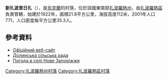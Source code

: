 {{coord|47|49|44|N|34|55|53|E|scale:100000|display=title}}

'''新扎波里日扎'''（{{lang-uk|Нове Запоріжжя}}），是[[烏克蘭|烏克蘭]]的村落，位於該國東南部[[扎波羅熱州|扎波羅熱州]]，由[[扎波羅熱區|扎波羅熱區]]負責管轄，始建於1922年，面積21.8平方公里，海拔高度112米，2001年人口771，人口密度每平方公里35.3人。

==參考資料==
*[http://dolinska.rada.org.ua Офіційний веб-сайт] {{Wayback|url=http://dolinska.rada.org.ua/ |date=20161006161527 }}
*[http://rada.info/rada/24910971/ Долинська сільська рада] {{Wayback|url=http://rada.info/rada/24910971/ |date=20170619013908 }}
*[http://weather.in.ua/ua/zaporozhskaja/17218 Погода в селі Нове Запоріжжя] {{Wayback|url=http://weather.in.ua/ua/zaporozhskaja/17218 |date=20200815015055 }}

[[Category:扎波羅熱州村落|Category:扎波羅熱州村落]]
[[Category:扎波羅熱區村落|Category:扎波羅熱區村落]]


{{Zaporizhia-geo-stub}}